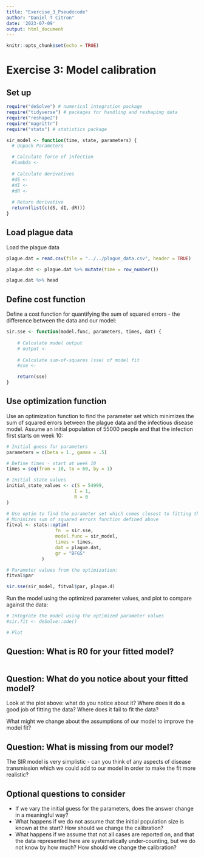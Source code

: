 ```yaml
---
title: "Exercise_3_Pseudocode"
author: "Daniel T Citron"
date: '2023-07-09'
output: html_document
---
```


```r
knitr::opts_chunk$set(echo = TRUE)
```


# Exercise 3: Model calibration

## Set up
```r
require("deSolve") # numerical integration package
require("tidyverse") # packages for handling and reshaping data
require("reshape2")
require("magrittr")
require("stats") # statistics package
```

```r
sir_model <- function(time, state, parameters) {
  # Unpack Parameters

  # Calculate force of infection
  #lambda <- 
  
  # Calculate derivatives
  #dS <-
  #dI <- 
  #dR <- 
  
  # Return derivative
  return(list(c(dS, dI, dR)))
}
```

## Load plague data
Load the plague data
```r
plague.dat = read.csv(file = "../../plague_data.csv", header = TRUE)

plague.dat <- plague.dat %>% mutate(time = row_number())

plague.dat %>% head
```


## Define cost function
Define a cost function for quantifying the sum of squared errors - the difference between the data and our model:
```r
sir.sse <- function(model.func, parameters, times, dat) {
    
    # Calculate model output
    # output <- 
  
    # Calculate sum-of-squares (sse) of model fit
    #sse <- 

    return(sse)
}
```

## Use optimization function
Use an optimization function to find the parameter set which minimizes the sum of squared errors between the plague data and the infectious disease model. Assume an initial population of 55000 people and that the infection first starts on week 10:
```r
# Initial guess for parameters
parameters = c(beta = 1., gamma = .5)

# Define times - start at week 10
times = seq(from = 10, to = 60, by = 1)

# Initial state values
initial_state_values <- c(S = 54999,
                         I = 1,
                         R = 0
)

# Use optim to find the parameter set which comes closest to fitting the data
# Minimizes sum of squared errors function defined above
fitval <- stats::optim(
                  fn  = sir.sse,
                  model.func = sir_model,
                  times = times,
                  dat = plague.dat,
                  gr = "BFGS"
             )

# Parameter values from the optimization:
fitval$par

```

```r
sir.sse(sir_model, fitval$par, plague.d)
```

Run the model using the optimized parameter values, and plot to compare against the data:
```r
# Integrate the model using the optimized parameter values
#sir.fit <- deSolve::ode()

# Plot
```


## Question: What is R0 for your fitted model?
```r

```



## Question: What do you notice about your fitted model?
Look at the plot above: what do you notice about it? Where does it do a good job of fitting the data? Where does it fail to fit the data?

What might we change about the assumptions of our model to improve the model fit?

## Question: What is missing from our model?

The SIR model is very simplistic - can you think of any aspects of disease transmission which we could add to our model in order to make the fit more realistic?

## Optional questions to consider

* If we vary the initial guess for the parameters, does the answer change in a meaningful way?
* What happens if we do not assume that the initial population size is known at the start? How should we change the calibration?
* What happens if we assume that not all cases are reported on, and that the data represented here are systematically under-counting, but we do not know by how much? How should we change the calibration?

